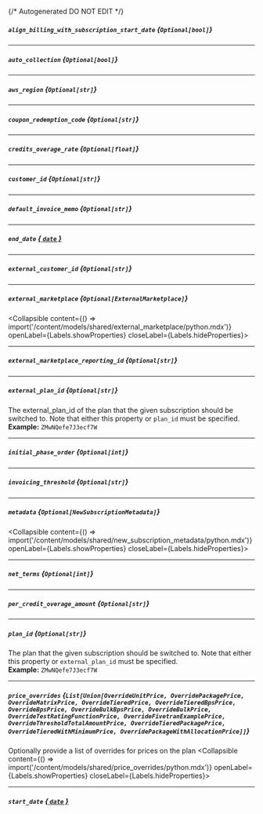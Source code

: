 {/* Autogenerated DO NOT EDIT  */}

##### `align_billing_with_subscription_start_date` *{`Optional[bool]`}*

---
##### `auto_collection` *{`Optional[bool]`}*

---
##### `aws_region` *{`Optional[str]`}*

---
##### `coupon_redemption_code` *{`Optional[str]`}*

---
##### `credits_overage_rate` *{`Optional[float]`}*

---
##### `customer_id` *{`Optional[str]`}*

---
##### `default_invoice_memo` *{`Optional[str]`}*

---
##### `end_date` [*{ `date` }*](https://docs.python.org/3/library/datetime.html#date-objects)

---
##### `external_customer_id` *{`Optional[str]`}*

---
##### `external_marketplace` *{`Optional[ExternalMarketplace]`}*
<Collapsible content={() => import('/content/models/shared/external_marketplace/python.mdx')} openLabel={Labels.showProperties} closeLabel={Labels.hideProperties}>
</Collapsible>

---
##### `external_marketplace_reporting_id` *{`Optional[str]`}*

---
##### `external_plan_id` *{`Optional[str]`}*
The external_plan_id of the plan that the given subscription should be switched to. Note that either this property or `plan_id` must be specified.
<br/>
**Example:** `ZMwNQefe7J3ecf7W`

---
##### `initial_phase_order` *{`Optional[int]`}*

---
##### `invoicing_threshold` *{`Optional[str]`}*

---
##### `metadata` *{`Optional[NewSubscriptionMetadata]`}*
<Collapsible content={() => import('/content/models/shared/new_subscription_metadata/python.mdx')} openLabel={Labels.showProperties} closeLabel={Labels.hideProperties}>
</Collapsible>

---
##### `net_terms` *{`Optional[int]`}*

---
##### `per_credit_overage_amount` *{`Optional[str]`}*

---
##### `plan_id` *{`Optional[str]`}*
The plan that the given subscription should be switched to. Note that either this property or `external_plan_id` must be specified.
<br/>
**Example:** `ZMwNQefe7J3ecf7W`

---
##### `price_overrides` *{`List[Union[OverrideUnitPrice, OverridePackagePrice, OverrideMatrixPrice, OverrideTieredPrice, OverrideTieredBpsPrice, OverrideBpsPrice, OverrideBulkBpsPrice, OverrideBulkPrice, OverrideTestRatingFunctionPrice, OverrideFivetranExamplePrice, OverrideThresholdTotalAmountPrice, OverrideTieredPackagePrice, OverrideTieredWithMinimumPrice, OverridePackageWithAllocationPrice]]`}*
Optionally provide a list of overrides for prices on the plan
<Collapsible content={() => import('/content/models/shared/price_overrides/python.mdx')} openLabel={Labels.showProperties} closeLabel={Labels.hideProperties}>
</Collapsible>

---
##### `start_date` [*{ `date` }*](https://docs.python.org/3/library/datetime.html#date-objects)



